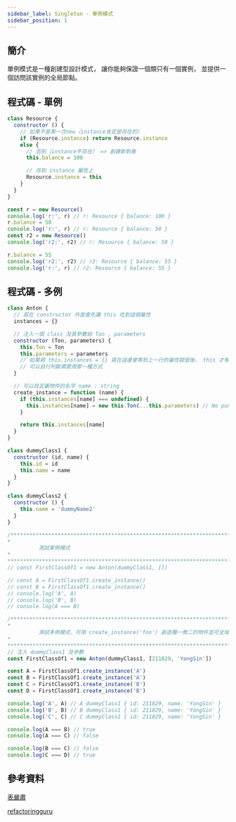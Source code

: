 ```yaml
---
sidebar_label: Singleton - 單例模式
sidebar_position: 1
---
```


## 簡介
單例模式是一種創建型設計模式， 讓你能夠保證一個類只有一個實例， 並提供一個訪問該實例的全局節點。

## 程式碼 - 單例
```jsx
class Resource {
  constructor () {
    // 如果不是第一次new（instance肯定是存在的）
    if (Resource.instance) return Resource.instance
    else {
      // 否則（instance不存在） => 創建新對象
      this.balance = 100

      // 存到 instance 屬性上
      Resource.instance = this
    }
  }
}

const r = new Resource()
console.log('r:', r) // r: Resource { balance: 100 }
r.balance = 50
console.log('r:', r) // r: Resource { balance: 50 }
const r2 = new Resource()
console.log('r2:', r2) // r: Resource { balance: 50 }

r.balance = 55
console.log('r2:', r2) // r2: Resource { balance: 55 }
console.log('r:', r) // r2: Resource { balance: 55 }
```
## 程式碼 - 多例

```jsx
class Anton {
  // 寫在 constructor 外面會先讓 this 吃到這個屬性
  instances = {}

  // 注入一個 class 及其參數給 Ton , parameters
  constructor (Ton, parameters) {
    this.Ton = Ton
    this.parameters = parameters
    // 如果將 this.instances = {} 寫在這邊會等到上一行的屬性賦值後， this 才有這個屬性
    // 可以自行判斷需要用那一種方式
  }

  // 可以自定義物件的名字 name : string
  create_instance = function (name) {
    if (this.instances[name] === undefined) {
      this.instances[name] = new this.Ton(...this.parameters) // No pun intended.
    }

    return this.instances[name]
  }
}

class dummyClass1 {
  constructor (id, name) {
    this.id = id
    this.name = name
  }
}

class dummyClass2 {
  constructor () {
    this.name = 'dummyName2'
  }
}

/********************************************************************************
*
          測試單例模式
*
*********************************************************************************/
// const FirstClassOf1 = new Anton(dummyClass1, [])

// const A = FirstClassOf1.create_instance()
// const B = FirstClassOf1.create_instance()
// console.log('A', A)
// console.log('B', B)
// console.log(A === B)

/********************************************************************************
*
          測試多例模式，可用 create_instance('foo') 創造獨一無二的物件並可全域調用
*
*********************************************************************************/
// 注入 dummyClass1 及參數
const FirstClassOf1 = new Anton(dummyClass1, [211829, 'YongSin'])

const A = FirstClassOf1.create_instance('A')
const B = FirstClassOf1.create_instance('A')
const C = FirstClassOf1.create_instance('B')
const D = FirstClassOf1.create_instance('B')

console.log('A', A) // A dummyClass1 { id: 211829, name: 'YongSin' }
console.log('B', B) // B dummyClass1 { id: 211829, name: 'YongSin' }
console.log('C', C) // C dummyClass1 { id: 211829, name: 'YongSin' }

console.log(A === B) // true
console.log(A === C) // false

console.log(B === C) // false
console.log(C === D) // true
```


## 參考資料
[表嚴肅](https://biaoyansu.com/29.0)

[refactoringguru](https://refactoringguru.cn/design-patterns/singleton)
